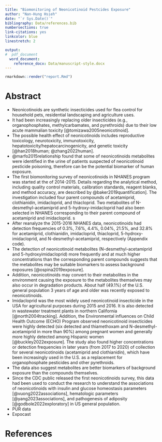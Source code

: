 ```yaml
---
title: "Biomonitoring of Neonicotinoid Pestcides Exposure"
author: "Nan-Hung Hsieh"
date: "`r Sys.Date()`"
bibliography: Data/references.bib
numbersections: true
link-citations: yes
linkcolor: blue
linestretch: 2

output:
#  pdf_document
  word_document:
    reference_docx: Data/manuscript-style.docx
---
```


```r
rmarkdown::render("report.Rmd")
```

Abstract {#abstract .unnumbered}
================================

- Neonicotinoids are synthetic insecticides used for flea control for household pets, residential landscaping and agriculture uses. 
- It had been increasingly replacing older insecticides (e.g., organophosphates, methylcarbamates, and pyrethroids) due to their low acute mammalian toxicity [@tomizawa2005neonicotinoid]. 
- The possible health effect of neonicotinoids includes reproductive toxicology, neurotoxicity, immunotoxicity, hepatotoxicity/hepatocarcinogenicity, and genetic toxicity [@han2018human; @zhang2022human].
- @marfo2015relationship found that some of neonicotinoids metabolites were identified in the urine of patients suspected of neonicotinoid pesticide poisoning, therefore can be the potential biomarker of human exposure.
- The first biomonitoring survey of neonicotinoids in NHANES program was started at the of 2014-2015. Details regarding the analytical method, including quality control materials, calibration standards, reagent blanks, and method accuracy, are described by @baker2019quantification]. The investigation included four parent compounds of acetamiprid, clothianidin, imidacloprid, and thiacloprid. Two metabolites of N-desmethyl-acetamiprid and 5-hydroxy-imidacloprid had also been selected in NHANES corresponding to their parent compound of acetamiprid and imidacloprid. s
- After reanalyze the 2015-2016 NHANES data, neonicotinoids had detection frequencies of 0.3%, 7.6%, 4.4%, 0.04%, 21.5%, and 32.8% for acetamiprid, clothianidin, imidacloprid, thiacloprid, 5-hydroxy-imidacloprid, and N-desmethyl-acetamiprid, respectively (Appendix code).
- The detection of neonicotinoid metabolites (N-desmethyl-acetamiprid and 5-hydroxyimidacloprid) more frequently and at much higher concentrations than the corresponding parent compounds suggests that the metabolites may be suitable biomarkers to assess background exposures [@ospina2019exposure]. 
- Addition, neonicotinoids may convert to their metabolites in the environment causing the exposure to the metabolites themselves may also occur in degradation products. About half (49.1%) of the U.S. general population 3 years of age and older was recently exposed to neonicotinoids.
- Imidacloprid was the most widely used neonicotinoid insecticide in the USA for agricultural purposes during 2015 and 2016. It is also detected in wastewater treatment plants in northern California [@north2004tracking].  Addition, the Environmental influences on Child Health Outcome (ECHO) Program observed neonicotinoid insecticides were highly detected (six detected and thiamethoxam and N-desmethyl-acetamiprid in more than 90%) among pregnant women and generally more highly detected among Hispanic women [@buckley2022exposure]. The study also found higher concentrations or detection frequencies in later years (from 2017 to 2020) of collection for several neonicotinoids (acetamiprid and clothianidin), which have been increasingly used in the U.S. as a replacement for organophosphate pesticides and other pyrethroids.
- The data also suggest metabolites are better biomarkers of background exposure than the compounds themselves.
- Since the CDC public released the first neonicotinoids survey, this data had been used to conduct the research to understand the associations of neonicotinoids with insulin and glucose homeostasis parameters [@vuong2022associations], hematologic parameters [@yang2023associations], and pathogenesis of adiposity [@godbole2022exploratory] in US general population.
- PUR data
- Expocast


References {#references .unnumbered}
====================================
